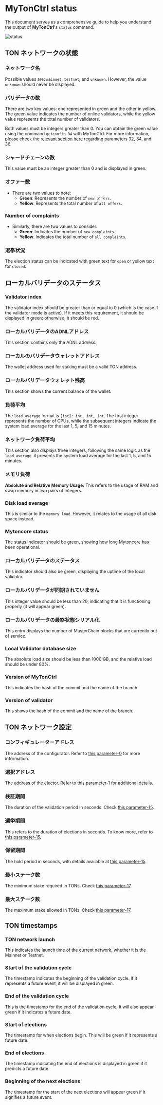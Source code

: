 
# MyTonCtrl status

This document serves as a comprehensive guide to help you understand the output of **MyTonCtrl**'s `status` command.

![status](/img/docs/mytonctrl/status.png)

## TON ネットワークの状態

### ネットワーク名

Possible values are: `mainnet`, `testnet`, and `unknown`. However, the value `unknown` should never be displayed.

### バリデータの数

There are two key values: one represented in green and the other in yellow. The green value indicates the number of online validators, while the yellow value represents the total number of validators.

Both values must be integers greater than 0. You can obtain the green value using the command `getconfig 34` with MyTonCtrl. For more information, please check the [relevant section here](/v3/documentation/network/configs/blockchain-configs#param-32-34-and-36) regarding parameters 32, 34, and 36.

### シャードチェーンの数

This value must be an integer greater than 0 and is displayed in green.

### オファー数

- There are two values to note:
  - **Green**: Represents the number of `new offers`.
  - **Yellow**: Represents the total number of `all offers`.

### Number of complaints

- Similarly, there are two values to consider:
  - **Green**: Indicates the number of `new complaints`.
  - **Yellow**: Indicates the total number of `all complaints`.

### 選挙状況

The election status can be indicated with green text for `open` or yellow text for `closed`.

## ローカルバリデータのステータス

### Validator index

The validator index should be greater than or equal to 0 (which is the case if the validator mode is active). If it meets this requirement, it should be displayed in green; otherwise, it should be red.

### ローカルバリデータのADNLアドレス

This section contains only the ADNL address.

### ローカルのバリデータウォレットアドレス

The wallet address used for staking must be a valid TON address.

### ローカルバリデータウォレット残高

This section shows the current balance of the wallet.

### 負荷平均

The `load average` format is `[int]: int, int, int`. The first integer represents the number of CPUs, while the subsequent integers indicate the system load average for the last 1, 5, and 15 minutes.

### ネットワーク負荷平均

This section also displays three integers, following the same logic as the `load average`: it presents the system load average for the last 1, 5, and 15 minutes.

### メモリ負荷

**Absolute and Relative Memory Usage:** This refers to the usage of RAM and swap memory in two pairs of integers.

### Disk load average

This is similar to the `memory load`. However, it relates to the usage of all disk space instead.

### Mytoncore status

The status indicator should be green, showing how long Mytoncore has been operational.

### ローカルバリデータのステータス

This indicator should also be green, displaying the uptime of the local validator.

### ローカルバリデータが同期されていません

This integer value should be less than 20, indicating that it is functioning properly (it will appear green).

### ローカルバリデータの最終状態シリアル化

This entry displays the number of MasterChain blocks that are currently out of service.

### Local Validator database size

The absolute load size should be less than 1000 GB, and the relative load should be under 80%.

### Version of MyTonCtrl

This indicates the hash of the commit and the name of the branch.

### Version of validator

This shows the hash of the commit and the name of the branch.

## TON ネットワーク設定

### コンフィギュレーターアドレス

The address of the configurator. Refer to [this parameter-0](/v3/documentation/network/configs/blockchain-configs#param-0) for more information.

### 選択アドレス

The address of the elector. Refer to [this parameter-1](/v3/documentation/network/configs/blockchain-configs#param-1) for additional details.

### 検証期間

The duration of the validation period in seconds. Check [this parameter-15](/v3/documentation/network/configs/blockchain-configs#param-15).

### 選挙期間

This refers to the duration of elections in seconds. To know more, refer to [this parameter-15](/v3/documentation/network/configs/blockchain-configs#param-15).

### 保留期間

The hold period in seconds, with details available at [this parameter-15](/v3/documentation/network/configs/blockchain-configs#param-15).

### 最小ステーク数

The minimum stake required in TONs. Check [this parameter-17](/v3/documentation/network/configs/blockchain-configs#param-17).

### 最大ステーク数

The maximum stake allowed in TONs. Check [this parameter-17](/v3/documentation/network/configs/blockchain-configs#param-17).

## TON timestamps

### TON network launch

This indicates the launch time of the current network, whether it is the Mainnet or Testnet.

### Start of the validation cycle

The timestamp indicates the beginning of the validation cycle. If it represents a future event, it will be displayed in green.

### End of the validation cycle

This is the timestamp for the end of the validation cycle; it will also appear green if it indicates a future date.

### Start of elections

The timestamp for when elections begin. This will be green if it represents a future date.

### End of elections

The timestamp indicating the end of elections is displayed in green if it predicts a future date.

### Beginning of the next elections

The timestamp for the start of the next elections will appear green if it signifies a future event.

<Feedback />
